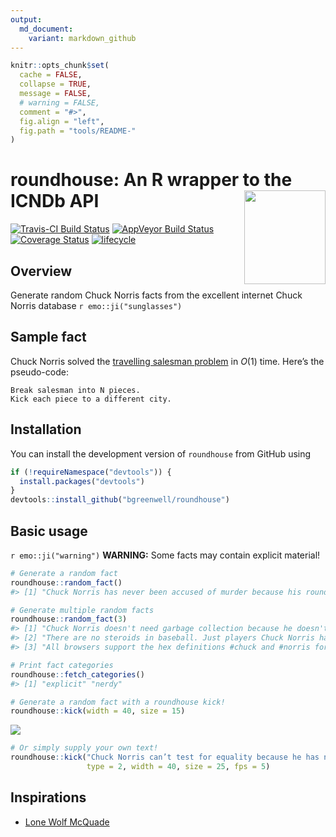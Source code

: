 ```yaml
---
output:
  md_document:
    variant: markdown_github
---
```


```r
knitr::opts_chunk$set(
  cache = FALSE,
  collapse = TRUE,
  message = FALSE, 
  # warning = FALSE,
  comment = "#>",
  fig.align = "left",
  fig.path = "tools/README-"
)
```

# roundhouse: An R wrapper to the ICNDb API <img src="tools/roundhouse-logo.png" align="right" width="130" height="150" />

[![Travis-CI Build Status](https://travis-ci.org/bgreenwell/roundhouse.svg?branch=master)](https://travis-ci.org/bgreenwell/roundhouse)
[![AppVeyor Build Status](https://ci.appveyor.com/api/projects/status/github/bgreenwell/roundhouse?branch=master&svg=true)](https://ci.appveyor.com/project/bgreenwell/roundhouse)
[![Coverage Status](https://img.shields.io/codecov/c/github/bgreenwell/roundhouse/master.svg)](https://codecov.io/github/bgreenwell/roundhouse?branch=master)
[![lifecycle](https://img.shields.io/badge/lifecycle-maturing-brightgreen.svg)](https://www.tidyverse.org/lifecycle/#stable)


## Overview 

Generate random Chuck Norris facts from the excellent internet Chuck Norris database `r emo::ji("sunglasses")`

## Sample fact

Chuck Norris solved the [travelling salesman problem](https://en.wikipedia.org/wiki/Travelling_salesman_problem) in $O\left(1\right)$ time. Here’s the pseudo-code:
```
Break salesman into N pieces.
Kick each piece to a different city.
```

## Installation

You can install the development version of `roundhouse` from GitHub using
```r
if (!requireNamespace("devtools")) {
  install.packages("devtools")
}
devtools::install_github("bgreenwell/roundhouse")
```

## Basic usage

`r emo::ji("warning")` **WARNING:** Some facts may contain explicit material!

```r
# Generate a random fact
roundhouse::random_fact()
#> [1] "Chuck Norris has never been accused of murder because his roundhouse kicks are recognized as 'acts of God.'"

# Generate multiple random facts
roundhouse::random_fact(3)
#> [1] "Chuck Norris doesn't need garbage collection because he doesn't call .Dispose(), he calls .DropKick()."
#> [2] "There are no steroids in baseball. Just players Chuck Norris has breathed on."                         
#> [3] "All browsers support the hex definitions #chuck and #norris for the colors black and blue."

# Print fact categories
roundhouse::fetch_categories()
#> [1] "explicit" "nerdy"

# Generate a random fact with a roundhouse kick!
roundhouse::kick(width = 40, size = 15)
```

![](tools/roundhouse.gif)
```r
# Or simply supply your own text!
roundhouse::kick("Chuck Norris can’t test for equality because he has no equal.",
                 type = 2, width = 40, size = 25, fps = 5)
```

## Inspirations

* [Lone Wolf McQuade](https://www.youtube.com/watch?v=pfLTbzU0FXo)
